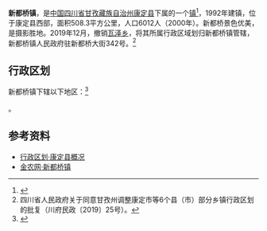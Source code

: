 {{中国乡级行政区
|景观照片文件名 = 新都桥美景 - Scenary of Xinduqiao Town - 2012.10 - panoramio.jpg
|景观照片描述 = 
|汉语拼音 = 
|其他语言 = 
|其他语言名称 = 
|旧称 = 
|地名出处 = 
|位置图文件名 = 
|位置图描述 = 
|自定义图片= 
|建置时间 = 
|政府驻地 = 
|毗邻 = 
|总面积 = 
|总人口 = 
|总人口年份 = 
|户籍人口 = 
|户籍人口年份 = 
|常住人口 = 
|常住人口年份 = 
|人口密度 = 
|GDP = 
|GDP年份 = 
|邮政编码 = 
|电话区号 = 836
|官方网站 = 
|网站名称 = 
|51/33/21/102/000}}
'''新都桥镇'''，是[[中国|中国]][[四川省|四川省]][[甘孜藏族自治州|甘孜藏族自治州]][[康定县|康定县]]下属的一个[[镇|镇]]<ref>{{PRC admin/ref sgc|{{PRC admin/parent|51/33/21/102/000}}}}</ref>，1992年建镇，位于康定县西部，面积508.3平方公里，人口6012人（2000年）。新都桥景色优美，是摄影胜地。2019年12月，撤销[[瓦泽乡|瓦泽乡]]，将其所属行政区域划归新都桥镇管辖，新都桥镇人民政府驻新都桥大街342号。<ref>四川省人民政府关于同意甘孜州调整康定市等6个县（市）部分乡镇行政区划的批复（川府民政〔2019〕25号）。</ref>

== 行政区划 ==
新都桥镇下辖以下地区：<ref>{{PRC admin/ref sgc|51/33/21/102/000}}</ref>

{{PRC admin/children|51/33/21/102/000}}。

== 参考资料 ==
{{reflist}}

*[http://www.xzqh.org/html/sc/0397.html 行政区划·康定县概况]{{dead link|date=2018年3月 |bot=InternetArchiveBot |fix-attempted=yes }}
*[http://www.agri.com.cn/town/513321102000.htm 金农网·新都桥镇]{{Dead link|date=2018年6月 |bot=InternetArchiveBot |fix-attempted=no }}

{{PRC admin/navcat|51/33/21/102/000}}